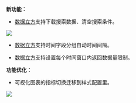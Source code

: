 **新功能：**

* [数据立方](/insight/manual/5091/what-is-a-data-cube)支持下载搜索数据、清空搜索条件。

![](https://pandora-kibana.qiniu.com/datacube/download.png)

* [数据立方](/insight/manual/5091/what-is-a-data-cube)支持时间字段分组自动时间间隔。

* [数据立方](/insight/manual/5091/what-is-a-data-cube)支持设置每个时间窗口内返回数据量限制。

**功能优化：**

* 可视化图表的指标切换迁移到样式配置里。

![](https://pandora-kibana.qiniu.com/datacube/metrics_choice.png)